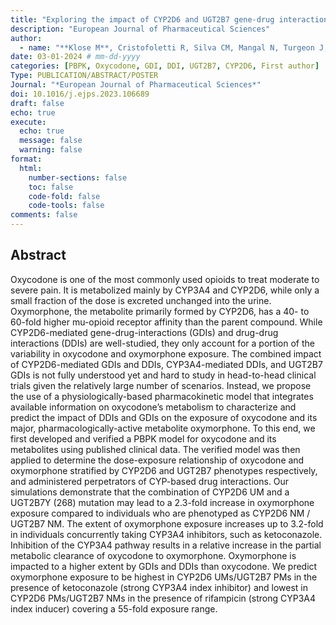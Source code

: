```yaml
---
title: "Exploring the impact of CYP2D6 and UGT2B7 gene-drug interactions, and CYP-mediated DDI on oxycodone and oxymorphone pharmacokinetics using physiologically-based pharmacokinetic modeling and simulation"
description: "European Journal of Pharmaceutical Sciences"
author:
  - name: "**Klose M**, Cristofoletti R, Silva CM, Mangal N, Turgeon J, Michaud V, Lesko LJ, Schmidt S."
date: 03-01-2024 # mm-dd-yyyy
categories: [PBPK, Oxycodone, GDI, DDI, UGT2B7, CYP2D6, First author]
Type: PUBLICATION/ABSTRACT/POSTER
Journal: "*European Journal of Pharmaceutical Sciences*"
doi: 10.1016/j.ejps.2023.106689
draft: false 
echo: true
execute:
  echo: true
  message: false
  warning: false
format:
  html:
    number-sections: false
    toc: false
    code-fold: false
    code-tools: false
comments: false
---
```


## Abstract

Oxycodone is one of the most commonly used opioids to treat moderate to severe pain. It is metabolized mainly by CYP3A4 and CYP2D6, while only a small fraction of the dose is excreted unchanged into the urine. Oxymorphone, the metabolite primarily formed by CYP2D6, has a 40- to 60-fold higher mu-opioid receptor affinity than the parent compound. While CYP2D6-mediated gene-drug-interactions (GDIs) and drug-drug interactions (DDIs) are well-studied, they only account for a portion of the variability in oxycodone and oxymorphone exposure. The combined impact of CYP2D6-mediated GDIs and DDIs, CYP3A4-mediated DDIs, and UGT2B7 GDIs is not fully understood yet and hard to study in head-to-head clinical trials given the relatively large number of scenarios. Instead, we propose the use of a physiologically-based pharmacokinetic model that integrates available information on oxycodone's metabolism to characterize and predict the impact of DDIs and GDIs on the exposure of oxycodone and its major, pharmacologically-active metabolite oxymorphone. To this end, we first developed and verified a PBPK model for oxycodone and its metabolites using published clinical data. The verified model was then applied to determine the dose-exposure relationship of oxycodone and oxymorphone stratified by CYP2D6 and UGT2B7 phenotypes respectively, and administered perpetrators of CYP-based drug interactions. Our simulations demonstrate that the combination of CYP2D6 UM and a UGT2B7Y (268) mutation may lead to a 2.3-fold increase in oxymorphone exposure compared to individuals who are phenotyped as CYP2D6 NM / UGT2B7 NM. The extent of oxymorphone exposure increases up to 3.2-fold in individuals concurrently taking CYP3A4 inhibitors, such as ketoconazole. Inhibition of the CYP3A4 pathway results in a relative increase in the partial metabolic clearance of oxycodone to oxymorphone. Oxymorphone is impacted to a higher extent by GDIs and DDIs than oxycodone. We predict oxymorphone exposure to be highest in CYP2D6 UMs/UGT2B7 PMs in the presence of ketoconazole (strong CYP3A4 index inhibitor) and lowest in CYP2D6 PMs/UGT2B7 NMs in the presence of rifampicin (strong CYP3A4 index inducer) covering a 55-fold exposure range.

